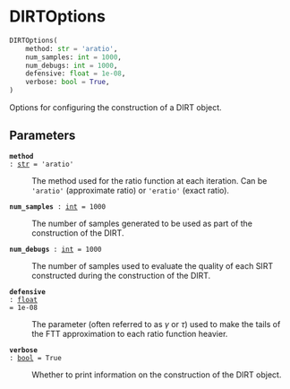 # DIRTOptions { #deep_tensor.DIRTOptions }

```python
DIRTOptions(
    method: str = 'aratio',
    num_samples: int = 1000,
    num_debugs: int = 1000,
    defensive: float = 1e-08,
    verbose: bool = True,
)
```

Options for configuring the construction of a DIRT object.

## Parameters {.doc-section .doc-section-parameters}

<code>[**method**]{.parameter-name} [:]{.parameter-annotation-sep} [[str](`str`)]{.parameter-annotation} [ = ]{.parameter-default-sep} [\'aratio\']{.parameter-default}</code>

:   The method used for the ratio function at each iteration. Can  be `'aratio'` (approximate ratio) or `'eratio'` (exact ratio).

<code>[**num_samples**]{.parameter-name} [:]{.parameter-annotation-sep} [[int](`int`)]{.parameter-annotation} [ = ]{.parameter-default-sep} [1000]{.parameter-default}</code>

:   The number of samples generated to be used as part of the  construction of the DIRT.

<code>[**num_debugs**]{.parameter-name} [:]{.parameter-annotation-sep} [[int](`int`)]{.parameter-annotation} [ = ]{.parameter-default-sep} [1000]{.parameter-default}</code>

:   The number of samples used to evaluate the quality of each SIRT  constructed during the construction of the DIRT.

<code>[**defensive**]{.parameter-name} [:]{.parameter-annotation-sep} [[float](`float`)]{.parameter-annotation} [ = ]{.parameter-default-sep} [1e-08]{.parameter-default}</code>

:   The parameter (often referred to as $\gamma$ or $\tau$) used to  make the tails of the FTT approximation to each ratio function  heavier.

<code>[**verbose**]{.parameter-name} [:]{.parameter-annotation-sep} [[bool](`bool`)]{.parameter-annotation} [ = ]{.parameter-default-sep} [True]{.parameter-default}</code>

:   Whether to print information on the construction of the DIRT  object.